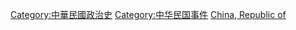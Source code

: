 [[Category:中華民國政治史|Category:中華民國政治史]]
[[Category:中华民国事件|Category:中华民国事件]]
[[Category:亚洲各国政治事件‎|China, Republic of]]